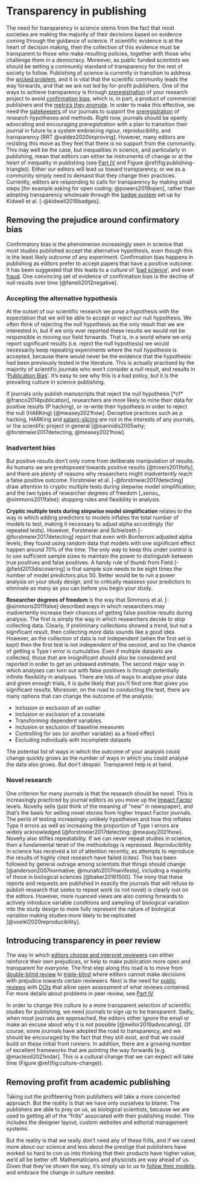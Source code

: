 # Transparency in publishing {#transparency2}

The need for transparency in science stems from the fact that most societies are making the majority of their decisions based on evidence coming through the guidance of science. If scientific evidence is at the heart of decision making, then the collection of this evidence must be transparent to those who make resulting policies, together with those who challenge them in a democracy. Moreover, as public funded scientists we should be setting a community standard of transparency for the rest of society to follow. Publishing of science is currently in transition to address the [wicked problem](#wicked), and it is vital that the scientific community leads the way forwards, and that we are not led by for-profit publishers. One of the ways to achieve transparency is through [preregistration](#commitment) of your research project to avoid [confirmation bias](#PruittData), which is, in part, a product of commercial publishers and the [metrics they promote](#impactfactor). In order to make this effective, we need the [gatekeepers](#gatekeepers) of our journals to support the [preregistration](#commitment) of research hypotheses and methods. Right now, journals should be openly advocating and encouraging preregistration with a plan to transition their journal in future to a system embracing rigour, reproducibility, and transparency [RRT @valdez2020improving]. However, many editors are resisting this move as they feel that there is no support from the community. This may well be the case, but inequalities in science, and particularly in publishing, mean that editors can either be instruments of change or at the heart of inequality in publishing (see [Part IV](#editors) and Figure \@ref(fig:publishing-triangle)). Either our editors will lead us toward transparency, or we as a community simply need to demand that they change their practices. Currently, editors are responding to calls for transparency by making small steps [for example asking for open coding: @powers2019open], rather than adopting transparency wholesale through the [badge system](#transparent) set up by Kidwell et al. [-@kidwell2016badges].

## Removing the prejudice around confirmatory bias
Confirmatory bias is the phenomenon increasingly seen in science that most studies published accept the alternative hypothesis, even though this is the least likely outcome of any experiment. Confirmation bias happens in publishing as editors prefer to accept papers that have a positive outcome. It has been suggested that this leads to a culture of '[bad science](#badscience)', and even [fraud](#pruittdata). One convincing set of evidence of confirmation bias is the decline of null results over time [@fanelli2012negative].


### Accepting the alternative hypothesis
At the outset of our scientific research we pose a hypothesis with the expectation that we will be able to accept or reject our null hypothesis. We often think of rejecting the null hypothesis as the only result that we are interested in, but if we only ever reported these results we would not be responsible in moving our field forwards. That is, in a world where we only report significant results (i.e. reject the null hypothesis) we would necessarily keep repeating experiments where the null hypothesis is accepted, because there would never be the evidence that the hypothesis had been previously tested in the literature. This is actually practised by the majority of scientific journals who won't consider a null result, and results in '[Publication Bias](#badscience)'. It's easy to see why this is a bad policy, but it is the prevailing culture in science publishing.

If journals only publish manuscripts that reject the null hypothesis [*cf* @franco2014publication], researchers are more likely to mine their data for positive results (P hacking), or re-write their hypothesis in order to reject the null (HARKing) [@measey2021how]. Deceptive practices such as p hacking, HARKing and [salami-slicing](#salami) are not in the interests of any journals, or the scientific project in general [@ioannidis2005why; @forstmeier2017detecting; @measey2021how]. 


### Inadvertent bias
But positive results don’t only come from deliberate manipulation of results. As humans we are predisposed towards positive results [@trivers2011folly], and there are plenty of reasons why researchers might inadvertently reach a false positive outcome. Forstmeier et al. [-@forstmeier2017detecting] draw attention to cryptic multiple tests during stepwise model simplification, and the two types of researcher degrees of freedom [_sensu_ @simmons2011false]: stopping rules and flexibility in analysis.

__Cryptic multiple tests during stepwise model simplification__ relates to the way in which adding predictors to models inflates the total number of models to test, making it necessary to adjust alpha accordingly (for repeated tests). However, Forstmeier and Schielzeth [-@forstmeier2017detecting] report that even with Bonferroni adjusted alpha levels, they found using random data that models with one significant effect happen around 70% of the time. The only way to keep this under control is to use sufficient sample sizes to maintain the power to distinguish between true positives and false positives. A handy rule of thumb from Field [-@field2013discovering] is that sample size needs to be eight times the number of model predictors plus 50. Better would be to run a power analysis on your study design, and to critically reassess your predictors to eliminate as many as you can before you begin your study.

__Researcher degrees of freedom__ is the way that Simmons et al. [-@simmons2011false] described ways in which researchers may inadvertently increase their chances of getting false positive results during analysis. The first is simply the way in which researchers decide to stop collecting data. Clearly, if preliminary collections showed a trend, but not a significant result, then collecting more data sounds like a good idea. However, as the collection of data is not independent (when the first set is kept) then the first test is not independent of the second, and so the chance of getting a Type I error is cumulative. Even if multiple datasets are collected, those that are insignificant should also be considered and reported in order to get an unbiased estimate. The second major way in which analyses can turn out with false positives is through potentially infinite flexibility in analyses. There are lots of ways to analyse your data and given enough trials, it is quite likely that you’ll find one that gives you significant results. Moreover, on the road to conducting the test, there are many options that can change the outcome of the analysis:

- Inclusion or exclusion of an outlier
- Inclusion or exclusion of a covariate
- Transforming dependent variables. 
- Inclusion or exclusion of baseline measures
- Controlling for sex (or another variable) as a fixed effect
- Excluding individuals with incomplete datasets

The potential list of ways in which the outcome of your analysis could change quickly grows as the number of ways in which you could analyse the data also grows. But don’t despair. Transparent help is at hand.

### Novel research
One criterion for many journals is that the research should be novel. This is increasingly practiced by journal editors as you move up the [Impact Factor](#impactfactor) levels. Novelty sells (just think of the meaning of “new” in newspaper), and that’s the basis for selling novel stories from higher Impact Factor journals. The perils of testing increasingly unlikely hypotheses and how this inflates Type II errors as well as increasing the proportion of Type I errors are widely acknowledged [@forstmeier2017detecting; @measey2021how]. Novelty also stifles repeatability. If we can never repeat studies in science, then a fundamental tenet of the methodology is repressed. Reproducibility in science has received a lot of attention recently, as attempts to reproduce the results of highly cited research have failed (cites). This has been followed by general outrage among scientists that things should change [@anderson2007normative; @munafo2017manifesto], including a majority of those in biological sciences [@baker20161500]. The irony that these reports and requests are published in exactly the journals that will refuse to publish research that seeks to repeat work (is not novel) is clearly lost on the editors. However, more nuanced views are also coming forwards to actively introduce variable conditions and sampling of biological variation into the study design to more fully represent the nature of biological variation making studies more likely to be replicated [@voelkl2020reproducibility]. 

## Introducing transparency in peer review
The way in which [editors choose and interpret reviewers](#problempeerreview) can either reinforce their own prejudices, or help to make publication more open and transparent for everyone. The first step along this road is to move from [double-blind review](#double) to [triple-blind](#tripple) where editors cannot make decisions with prejudice towards certain reviewers. Next is the need for [public reviews](#publicreviewers) with [DOIs](#DOI) that allow open assessment of what reviews contained. For more details about problems in peer review, see [Part IV](#part4).

In order to change this culture to a more transparent selection of scientific studies for publishing, we need journals to sign up to be transparent. Sadly, when most journals are approached, the editors either ignore the email or make an excuse about why it is not possible [@mellor2019advocating]. Of course, some journals have adopted the road to transparency, and we should be encouraged by the fact that they still exist, and that we could build on these initial front runners. In addition, there are a growing number of excellent frameworks that are pointing the way forwards [e.g. @macleod2021mdar]. This is a cultural change that we can expect will take time (Figure \@ref(fig:culture-change)).

## Removing profit from academic publishing
Taking out the profiteering from publishers will take a more concerted approach. But the reality is that we have only ourselves to blame. The publishers are able to prey on us, as biological scientists, because we are used to getting all of the "frills" associated with their publishing model. This includes the designer layout, custom websites and editorial management systems.

But the reality is that we really don't need any of these frills, and if we cared more about our science and less about the prestige that publishers have worked so hard to con us into thinking that their products have higher value, we'd all be better off. Mathematicians and physicists are way ahead of us. Given that they've shown the way, it's simply up to us to [follow their models](#overlay), and embrace the change in culture needed.
